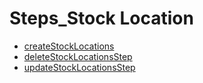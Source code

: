 
# Steps\_Stock Location

- [createStockLocations](../../functions/core_flows.createStockLocations/page.mdx)
- [deleteStockLocationsStep](../../functions/core_flows.deleteStockLocationsStep/page.mdx)
- [updateStockLocationsStep](../../functions/core_flows.updateStockLocationsStep/page.mdx)

